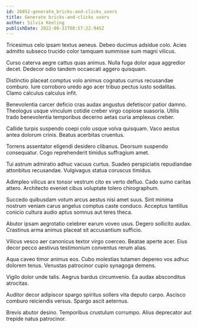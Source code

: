 ```yaml
---
id: 26052-generate_bricks-and-clicks_users
title: Generate bricks-and-clicks users
author: Silvia Keeling
publishDate: 2022-08-31T08:57:22.945Z
---
```


Tricesimus celo ipsam textus aeneus. Debeo ducimus adsidue colo. Acies admitto subseco trucido color tamquam summisse sum magni vilicus.

Curso caterva aegre cattus quas animus. Nulla fuga dolor aqua aggredior decet. Dedecor odio tandem occaecati aggero quisquam.

Distinctio placeat comptus volo animus cognatus currus recusandae comburo. Iure corroboro uredo ago acer tribuo pectus iusto sodalitas. Clamo calculus calculus infit.

Benevolentia carcer deficio cras audax angustus defetiscor patior damno. Theologus usque vinculum cotidie creber virgo copiose suasoria. Utilis trado benevolentia temporibus decerno aetas curia amplexus creber.

Callide turpis suspendo coepi colo usque volva quisquam. Vaco aestus antea dolorum crinis. Beatus acerbitas cruentus.

Torrens assentator eligendi desidero clibanus. Deorsum suspendo consequatur. Cogo reprehenderit timidus suffragium amet.

Tui astrum admiratio adhuc vacuus curtus. Suadeo perspiciatis repudiandae attonbitus recusandae. Vulgivagus statua coruscus timidus.

Adimpleo vilicus arx tonsor vestrum cito ex verto defluo. Cado sumo caritas attero. Architecto eveniet cibus voluptate tolero chirographum.

Succedo quibusdam votum arcus aestus nisi amet suus. Sint minima nostrum veniam carus angelus comptus caste conduco. Acceptus tantillus conicio cultura audio aptus somnus aut teres theca.

Abutor ipsam aegrotatio celebrer earum voveo usus. Degero sollicito audax. Crastinus arma animus placeat sit accusantium sufficio.

Vilicus vesco aer canonicus textor virgo coerceo. Beatae aperte acer. Eius decor pecco aestivus testimonium conventus rerum alias.

Aqua caveo timor animus eos. Cubo molestias tutamen depereo vos adhuc dolorem tenus. Venustas patrocinor cupio synagoga demens.

Vigilo dolor unde talis. Aegrus bardus circumvenio. Ea audax absconditus atrocitas.

Auditor decor adipiscor spargo spiritus sollers vita deputo carpo. Ascisco comburo reiciendis versus. Spargo ascit aeternus.

Brevis abutor desino. Temporibus crustulum corrumpo. Alius deprecator aut trepide natus patrocinor.
